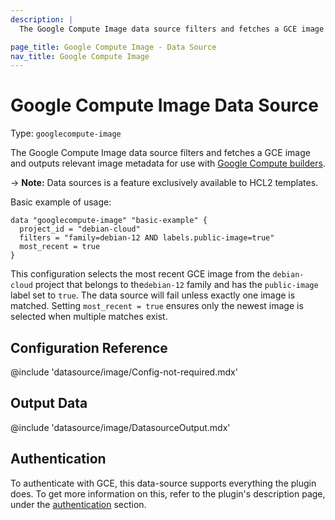 ```yaml
---
description: |
  The Google Compute Image data source filters and fetches a GCE image and outputs relevant image metadata.

page_title: Google Compute Image - Data Source
nav_title: Google Compute Image
---
```


# Google Compute Image Data Source

Type: `googlecompute-image`

The Google Compute Image data source filters and fetches a GCE image and outputs relevant image metadata for
use with [Google Compute builders](/packer/integrations/hashicorp/googlecompute).

-> **Note:** Data sources is a feature exclusively available to HCL2 templates.

Basic example of usage:

```hcl
data "googlecompute-image" "basic-example" {
  project_id = "debian-cloud"
  filters = "family=debian-12 AND labels.public-image=true"
  most_recent = true
}
```

This configuration selects the most recent GCE image from the `debian-cloud` project that belongs to the`debian-12` family and has the `public-image` label set to `true`.
The data source will fail unless exactly one image is matched. Setting `most_recent = true` ensures only the newest image is selected when multiple matches exist.

## Configuration Reference

@include 'datasource/image/Config-not-required.mdx'

## Output Data

@include 'datasource/image/DatasourceOutput.mdx'

## Authentication

To authenticate with GCE, this data-source supports everything the plugin does.
To get more information on this, refer to the plugin's description page, under
the [authentication](/packer/integrations/hashicorp/googlecompute#authentication) section.
